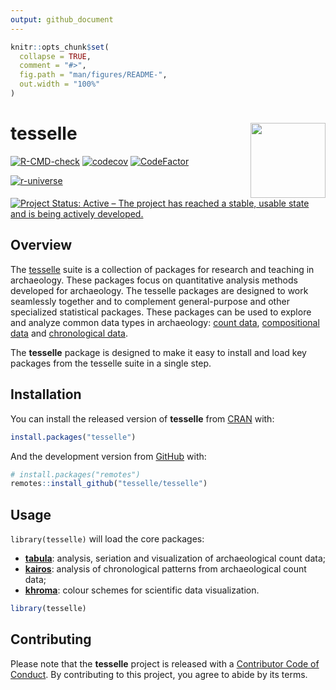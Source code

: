 ```yaml
---
output: github_document
---
```


<!-- README.md is generated from README.Rmd. Please edit that file -->

```r
knitr::opts_chunk$set(
  collapse = TRUE,
  comment = "#>",
  fig.path = "man/figures/README-",
  out.width = "100%"
)
```

# tesselle <img width=120px src="man/figures/logo.png" align="right" />

<!-- badges: start -->
[![R-CMD-check](https://github.com/tesselle/tesselle/workflows/R-CMD-check/badge.svg)](https://github.com/tesselle/tesselle/actions)
[![codecov](https://codecov.io/gh/tesselle/tesselle/branch/main/graph/badge.svg)](https://app.codecov.io/gh/tesselle/tesselle)
[![CodeFactor](https://www.codefactor.io/repository/github/tesselle/tesselle/badge/main)](https://www.codefactor.io/repository/github/tesselle/tesselle/overview/main)

[![r-universe](https://tesselle.r-universe.dev/badges/tesselle)](https://tesselle.r-universe.dev)

[![Project Status: Active – The project has reached a stable, usable state and is being actively developed.](https://www.repostatus.org/badges/latest/active.svg)](https://www.repostatus.org/#active)
<!-- badges: end -->

## Overview

The [tesselle](https://www.tesselle.org/) suite is a collection of packages for research and teaching in archaeology. These packages focus on quantitative analysis methods developed for archaeology. The tesselle packages are designed to work seamlessly together and to complement general-purpose and other specialized statistical packages. These packages can be used to explore and analyze common data types in archaeology: [count data](https://packages.tesselle.org/tabula/), [compositional data](https://packages.tesselle.org/nexus/) and [chronological data](https://packages.tesselle.org/kairos/).

The **tesselle** package is designed to make it easy to install and load key packages from the tesselle suite in a single step. 

## Installation

You can install the released version of **tesselle** from [CRAN](https://CRAN.R-project.org) with:

```r
install.packages("tesselle")
```

And the development version from [GitHub](https://github.com/) with:

```r
# install.packages("remotes")
remotes::install_github("tesselle/tesselle")
```

## Usage

`library(tesselle)` will load the core packages:

* [**tabula**](https://packages.tesselle.org/tabula/): analysis, seriation and visualization of archaeological count data;
* [**kairos**](https://packages.tesselle.org/kairos/): analysis of chronological patterns from archaeological count data;
* [**khroma**](https://packages.tesselle.org/khroma/): colour schemes for scientific data visualization.

```r
library(tesselle)
```

## Contributing

Please note that the **tesselle** project is released with a [Contributor Code of Conduct](https://www.tesselle.org/conduct.html). By contributing to this project, you agree to abide by its terms.
